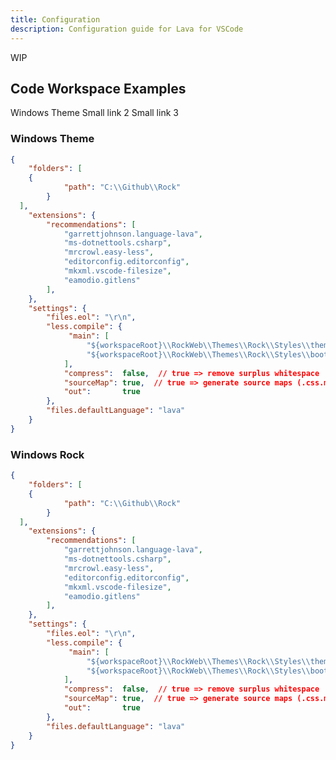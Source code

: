 ```yaml
---
title: Configuration
description: Configuration guide for Lava for VSCode
---
```


<PageDescription>

WIP

</PageDescription>

## Code Workspace Examples

<AnchorLinks small>
  <AnchorLink>Windows Theme</AnchorLink>
  <AnchorLink>Small link 2</AnchorLink>
  <AnchorLink>Small link 3</AnchorLink>
</AnchorLinks>

### Windows Theme

<Title>Windows .code-workspace File</Title>

```json path=Theme.code-workspace src=example/example
{
	"folders": [
    {
			"path": "C:\\Github\\Rock"
		}
  ],
	"extensions": {
		"recommendations": [
			"garrettjohnson.language-lava",
			"ms-dotnettools.csharp",
			"mrcrowl.easy-less",
			"editorconfig.editorconfig",
			"mkxml.vscode-filesize",
			"eamodio.gitlens"
		],
	},
	"settings": {
		"files.eol": "\r\n",
		"less.compile": {
			 "main": [
				 "${workspaceRoot}\\RockWeb\\Themes\\Rock\\Styles\\theme.less", 
				 "${workspaceRoot}\\RockWeb\\Themes\\Rock\\Styles\\bootstrap.less"
			],
			"compress":  false,  // true => remove surplus whitespace
			"sourceMap": true,  // true => generate source maps (.css.map files)
			"out":       true
		},
		"files.defaultLanguage": "lava"
	}
}
```

### Windows Rock

<Title>Windows .code-workspace File</Title>

```json path=Theme.code-workspace src=example/example
{
	"folders": [
    {
			"path": "C:\\Github\\Rock"
		}
  ],
	"extensions": {
		"recommendations": [
			"garrettjohnson.language-lava",
			"ms-dotnettools.csharp",
			"mrcrowl.easy-less",
			"editorconfig.editorconfig",
			"mkxml.vscode-filesize",
			"eamodio.gitlens"
		],
	},
	"settings": {
		"files.eol": "\r\n",
		"less.compile": {
			 "main": [
				 "${workspaceRoot}\\RockWeb\\Themes\\Rock\\Styles\\theme.less", 
				 "${workspaceRoot}\\RockWeb\\Themes\\Rock\\Styles\\bootstrap.less"
			],
			"compress":  false,  // true => remove surplus whitespace
			"sourceMap": true,  // true => generate source maps (.css.map files)
			"out":       true
		},
		"files.defaultLanguage": "lava"
	}
}
```
